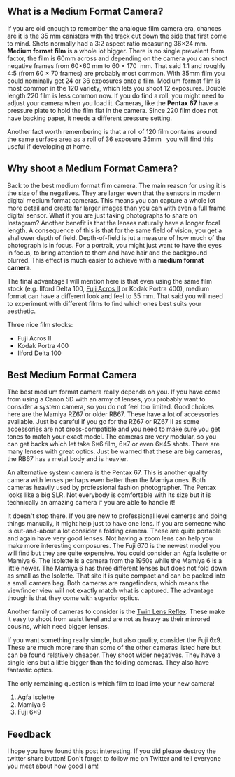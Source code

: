 ## What is a Medium Format Camera?

If you are old enough to remember the analogue film camera era, chances are it is the 35&nbsp;mm canisters with the track cut down the side that first come to mind. Shots normally had a 3:2 aspect ratio measuring 36&times;24&nbsp;mm. **Medium format film** is a whole lot bigger. There is no single prevalent form factor, the film is 60mm across and depending on the camera you can shoot negative frames from 60&times;60 mm to 60 &times; 170 &nbsp;mm. That said 1:1 and roughly 4:5 (from 60 &times; 70 frames) are probably most common. With 35mm film you could nominally get 24 or 36 exposures onto a film. Medium format film is most common in the 120 variety, which lets you shoot 12 exposures. Double length 220 film is less common now. If you do find a roll, you might need to adjust your camera when you load it. Cameras, like the **Pentax 67** have a pressure plate to hold the film flat in the camera. Since 220 film does not have backing paper, it needs a different pressure setting.

Another fact worth remembering is that a roll of 120 film contains around the same surface area as a roll of 36 exposure 35mm &nbsp; you will find this useful if developing at home.

## Why shoot a Medium Format Camera?

Back to the best medium format film camera. The main reason for using it is the size of the negatives. They are larger even that the sensors in modern digital medium format cameras. This means you can capture a whole lot more detail and create far larger images than you can with even a full frame digital sensor. What if you are just taking photographs to share on Instagram? Another benefit is that the lenses naturally have a longer focal length. A consequence of this is that for the same field of vision, you get a shallower depth of field. Depth-of-field is jut a measure of how much of the photograph is in focus. For a portrait, you might just want to have the eyes in focus, to bring attention to them and have hair and the background blurred. This effect is much easier to achieve with a **medium format camera**.

The final advantage I will mention here is that even using the same film stock (e.g. Ilford Delta 100, <a aria-label="Read a Fuji Acros 100 II film review" href="https://parallaxphotographic.coop/fuji-acros-100-ii-film-review/">Fuji Acros II</a> or Kodak Portra 400), medium format can have a different look and feel to 35 mm. That said you will need to experiment with different films to find which ones best suits your aesthetic.

Three nice film stocks:

- Fuji Acros II
- Kodak Portra 400
- Ilford Delta 100

## Best Medium Format Camera

The best medium format camera really depends on you. If you have come from using a Canon 5D with an army of lenses, you probably want to consider a system camera, so you do not feel too limited. Good choices here are the Mamiya RZ67 or older RB67. These have a lot of accessories available. Just be careful if you go for the RZ67 or RZ67 II as some accessories are not cross-compatible and you need to make sure you get tones to match your exact model. The cameras are very modular, so you can get backs which let take 6&times;6 film, 6&times;7 or even 6&times;45 shots. There are many lenses with great optics. Just be warned that these are big cameras, the RB67 has a metal body and is heavier.

An alternative system camera is the Pentax 67. This is another quality camera with lenses perhaps even better than the Mamiya ones. Both cameras heavily used by professional fashion photographer. The Pentax looks like a big SLR. Not everybody is comfortable with its size but it is technically an amazing camera if you are able to handle it!

It doesn't stop there. If you are new to professional level cameras and doing things manually, it might help just to have one lens. If you are someone who is out-and-about a lot consider a folding camera. These are quite portable and again have very good lenses. Not having a zoom lens can help you make more interesting composures. The Fuji 670 is the newest model you will find but they are quite expensive. You could consider an Agfa Isolette or Mamiya 6. The Isolette is a camera from the 1950s while the Mamiya 6 is a little newer. The Mamiya 6 has three different lenses but does not fold down as small as the Isolette. That site it is quite compact and can be packed into a small camera bag. Both cameras are rangefinders, which means the viewfinder view will not exactly match what is captured. The advantage though is that they come with superior optics.

Another family of cameras to consider is the <a aria-label="Read a post about Twin Lens Reflex cameras" href="/twin-lens-reflex-camera/">Twin Lens Reflex</a>. These make it easy to shoot from waist level and are not as heavy as their mirrored cousins, which need bigger lenses.

If you want something really simple, but also quality, consider the Fuji 6`x`9. These are much more rare than some of the other cameras listed here but can be found relatively cheaper. They shoot wider negatives. They have a single lens but a little bigger than the folding cameras. They also have fantastic optics.

The only remaining question is which film to load into your new camera!

1. Agfa Isolette
2. Mamiya 6
3. Fuji 6&times;9

## Feedback

I hope you have found this post interesting. If you did please destroy the twitter share button! Don't forget to follow me on Twitter and tell everyone you meet about how good I am!
